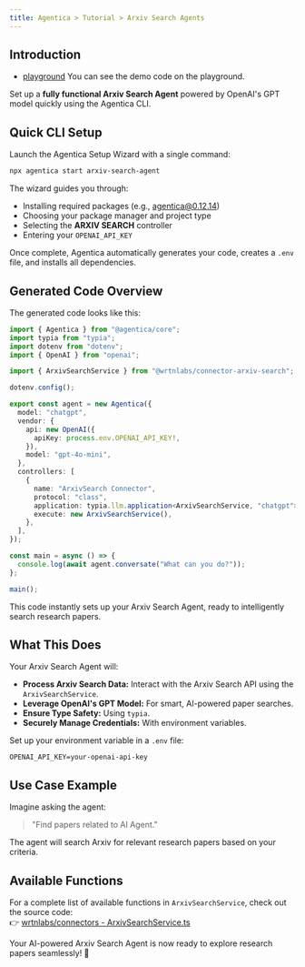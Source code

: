 ```yaml
---
title: Agentica > Tutorial > Arxiv Search Agents
---
```


## Introduction

- [playground](https://stackblitz.com/~/github.com/wrtnlabs/agentica-tutorial-arxiv?file=README.md) You can see the demo code on the playground.

Set up a **fully functional Arxiv Search Agent** powered by OpenAI's GPT model quickly using the Agentica CLI.

## Quick CLI Setup

Launch the Agentica Setup Wizard with a single command:

```bash
npx agentica start arxiv-search-agent
```

The wizard guides you through:

- Installing required packages (e.g., agentica@0.12.14)
- Choosing your package manager and project type
- Selecting the **ARXIV SEARCH** controller
- Entering your `OPENAI_API_KEY`

Once complete, Agentica automatically generates your code, creates a `.env` file, and installs all dependencies.

## Generated Code Overview

The generated code looks like this:

```typescript
import { Agentica } from "@agentica/core";
import typia from "typia";
import dotenv from "dotenv";
import { OpenAI } from "openai";

import { ArxivSearchService } from "@wrtnlabs/connector-arxiv-search";

dotenv.config();

export const agent = new Agentica({
  model: "chatgpt",
  vendor: {
    api: new OpenAI({
      apiKey: process.env.OPENAI_API_KEY!,
    }),
    model: "gpt-4o-mini",
  },
  controllers: [
    {
      name: "ArxivSearch Connector",
      protocol: "class",
      application: typia.llm.application<ArxivSearchService, "chatgpt">(),
      execute: new ArxivSearchService(),
    },
  ],
});

const main = async () => {
  console.log(await agent.conversate("What can you do?"));
};

main();
```

This code instantly sets up your Arxiv Search Agent, ready to intelligently search research papers.

## What This Does

Your Arxiv Search Agent will:

- **Process Arxiv Search Data:** Interact with the Arxiv Search API using the `ArxivSearchService`.
- **Leverage OpenAI's GPT Model:** For smart, AI-powered paper searches.
- **Ensure Type Safety:** Using `typia`.
- **Securely Manage Credentials:** With environment variables.

Set up your environment variable in a `.env` file:

```env
OPENAI_API_KEY=your-openai-api-key
```

## Use Case Example

Imagine asking the agent:

> "Find papers related to AI Agent."

The agent will search Arxiv for relevant research papers based on your criteria.

## Available Functions

For a complete list of available functions in `ArxivSearchService`, check out the source code:  
👉 [wrtnlabs/connectors - ArxivSearchService.ts](https://github.com/wrtnlabs/connectors/blob/main/packages/arxiv_search/src/arxiv_search/ArxivSearchService.ts)

Your AI-powered Arxiv Search Agent is now ready to explore research papers seamlessly! 🚀
